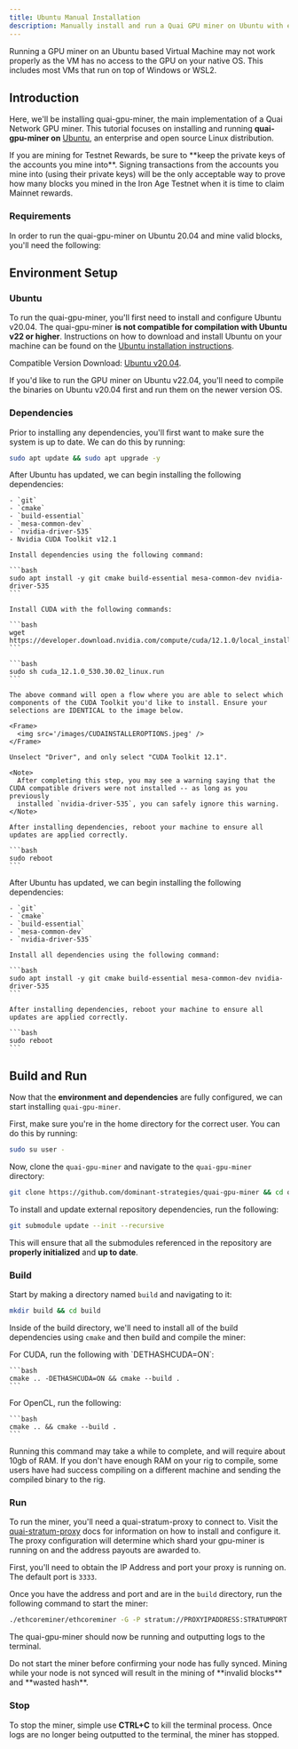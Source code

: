 ```yaml
---
title: Ubuntu Manual Installation
description: Manually install and run a Quai GPU miner on Ubuntu with either OpenCL or CUDA.
---
```


<Warning>
	Running a GPU miner on an Ubuntu based Virtual Machine may not work properly as the VM has no access to the GPU on your native OS. This
	includes most VMs that run on top of Windows or WSL2.
</Warning>

## Introduction

Here, we'll be installing quai-gpu-miner, the main implementation of a Quai Network GPU miner. This tutorial focuses on installing and running **quai-gpu-miner on** [Ubuntu](https://ubuntu.com/), an enterprise and open source Linux distribution.

<Warning>
	If you are mining for Testnet Rewards, be sure to **keep the private keys of the accounts you mine into**. Signing transactions from the
	accounts you mine into (using their private keys) will be the only acceptable way to prove how many blocks you mined in the Iron Age
	Testnet when it is time to claim Mainnet rewards.
</Warning>

### Requirements

In order to run the quai-gpu-miner on Ubuntu 20.04 and mine valid blocks, you'll need the following:

<CardGroup cols={3}>
	<Card
		title='Synced go-quai node'
		href='/guides/client/node'
		icon='computer'
	/>
	<Card
		title=' configured Stratum proxy'
		href='/guides/client/stratum'
		icon='router'
	/>
	<Card
		title='Ubuntu 20.04 machine'
		icon='ubuntu'
	/>
	<Card
		title='AMD or NVIDIA GPU'
		icon='microchip'
	/>
	<Card
		title='4GB+ of RAM'
		icon='usb-drive'
	/>
</CardGroup>

## Environment Setup

### Ubuntu

To run the quai-gpu-miner, you'll first need to install and configure Ubuntu v20.04. The quai-gpu-miner **is not compatible for compilation with Ubuntu v22 or higher**. Instructions on how to download and install Ubuntu on your machine can be found on the [Ubuntu installation instructions](https://ubuntu.com/tutorials/install-ubuntu-desktop#1-overview).

Compatible Version Download: [Ubuntu v20.04](https://releases.ubuntu.com/20.04/).

<Warning>
	If you'd like to run the GPU miner on Ubuntu v22.04, you'll need to compile the binaries on Ubuntu v20.04 first and run them on the newer
	version OS.
</Warning>

### Dependencies

Prior to installing any dependencies, you'll first want to make sure the system is up to date. We can do this by running:

```bash
sudo apt update && sudo apt upgrade -y
```

<Tabs>
  <Tab title="CUDA Dependencies">
    After Ubuntu has updated, we can begin installing the following dependencies:

    - `git`
    - `cmake`
    - `build-essential`
    - `mesa-common-dev`
    - `nvidia-driver-535`
    - Nvidia CUDA Toolkit v12.1

    Install dependencies using the following command:

    ```bash
    sudo apt install -y git cmake build-essential mesa-common-dev nvidia-driver-535
    ```

    Install CUDA with the following commands:

    ```bash
    wget https://developer.download.nvidia.com/compute/cuda/12.1.0/local_installers/cuda_12.1.0_530.30.02_linux.run
    ```

    ```bash
    sudo sh cuda_12.1.0_530.30.02_linux.run
    ```

    The above command will open a flow where you are able to select which components of the CUDA Toolkit you'd like to install. Ensure your selections are IDENTICAL to the image below.

    <Frame>
      <img src='/images/CUDAINSTALLEROPTIONS.jpeg' />
    </Frame>

    Unselect "Driver", and only select "CUDA Toolkit 12.1".

    <Note>
      After completing this step, you may see a warning saying that the CUDA compatible drivers were not installed -- as long as you previously
      installed `nvidia-driver-535`, you can safely ignore this warning.
    </Note>

    After installing dependencies, reboot your machine to ensure all updates are applied correctly.

    ```bash
    sudo reboot
    ```

  </Tab>
  <Tab title="OpenCL Dependencies">
   After Ubuntu has updated, we can begin installing the following dependencies:

    - `git`
    - `cmake`
    - `build-essential`
    - `mesa-common-dev`
    - `nvidia-driver-535`

    Install all dependencies using the following command:

    ```bash
    sudo apt install -y git cmake build-essential mesa-common-dev nvidia-driver-535
    ```

    After installing dependencies, reboot your machine to ensure all updates are applied correctly.

    ```bash
    sudo reboot
    ```

  </Tab>
</Tabs>

## Build and Run

Now that the **environment and dependencies** are fully configured, we can start installing `quai-gpu-miner`.

First, make sure you're in the home directory for the correct user. You can do this by running:

```bash
sudo su user -
```

Now, clone the `quai-gpu-miner` and navigate to the `quai-gpu-miner` directory:

```bash
git clone https://github.com/dominant-strategies/quai-gpu-miner && cd quai-gpu-miner
```

To install and update external repository dependencies, run the following:

```bash
git submodule update --init --recursive
```

This will ensure that all the submodules referenced in the repository are **properly initialized** and **up to date**.

### Build

Start by making a directory named `build` and navigating to it:

```bash
mkdir build && cd build
```

Inside of the build directory, we'll need to install all of the build dependencies using `cmake` and then build and compile the miner:

<Tabs>
  <Tab title="CUDA">
    For CUDA, run the following with `DETHASHCUDA=ON`:

    ```bash
    cmake .. -DETHASHCUDA=ON && cmake --build .
    ```

  </Tab>
  <Tab title="OpenCL">
    For OpenCL, run the following:

    ```bash
    cmake .. && cmake --build .
    ```

  </Tab>
</Tabs>

<Warning>
	Running this command may take a while to complete, and will require about 10gb of RAM. If you don't have enough RAM on your rig to
	compile, some users have had success compiling on a different machine and sending the compiled binary to the rig.
</Warning>

### Run

To run the miner, you'll need a quai-stratum-proxy to connect to. Visit the [quai-stratum-proxy](/guides/client/stratum) docs for information on how to install and configure it. The proxy configuration will determine which shard your gpu-miner is running on and the address payouts are awarded to.

First, you'll need to obtain the IP Address and port your proxy is running on. The default port is `3333`.

Once you have the address and port and are in the `build` directory, run the following command to start the miner:

```bash
./ethcoreminer/ethcoreminer -G -P stratum://PROXYIPADDRESS:STRATUMPORT
```

The quai-gpu-miner should now be running and outputting logs to the terminal.

<Warning>
	Do not start the miner before confirming your node has fully synced. Mining while your node is not synced will result in the mining of
	**invalid blocks** and **wasted hash**.
</Warning>

### Stop

To stop the miner, simple use **CTRL+C** to kill the terminal process. Once logs are no longer being outputted to the terminal, the miner has stopped.
